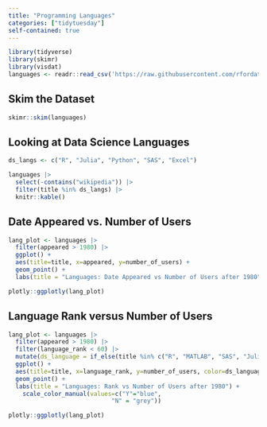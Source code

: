 ```yaml
---
title: "Programming Languages"
categories: ["tidytuesday"]
self-contained: true
---
```


```r
library(tidyverse)
library(skimr)
library(visdat)
languages <- readr::read_csv('https://raw.githubusercontent.com/rfordatascience/tidytuesday/master/data/2023/2023-03-21/languages.csv')
```
## Skim the Dataset

```r
skimr::skim(languages)
```

## Looking at Data Science Languages

```r
ds_langs <- c("R", "Julia", "Python", "SAS", "Excel")

languages |>
  select(-contains("wikipedia")) |>
  filter(title %in% ds_langs) |>
  knitr::kable()

```


## Date Appeared vs. Number of Users

```r
lang_plot <- languages |>
  filter(appeared > 1980) |>
  ggplot() +
  aes(title=title, x=appeared, y=number_of_users) +
  geom_point() +
  labs(title = "Languages: Date Appeared vs Number of Users after 1980")

plotly::ggplotly(lang_plot)
```

## Language Rank versus Number of Users

```r
lang_plot <- languages |>
  filter(appeared > 1980) |>
  filter(language_rank < 60) |>
  mutate(ds_language = if_else(title %in% c("R", "MATLAB", "SAS", "Julia", "Python"), "Y", "N")) |>
  ggplot() +
  aes(title=title, x=language_rank, y=number_of_users, color=ds_language) +
  geom_point() +
  labs(title = "Languages: Rank vs Number of Users after 1980") +
    scale_color_manual(values=c("Y"="blue", 
                             "N" = "grey"))

plotly::ggplotly(lang_plot)
```